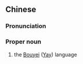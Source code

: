 {{also|布依语}}
==Chinese==
{{zh-forms|s=布依语|type=21}}
{{wikipedia|lang=zh}}

===Pronunciation===
{{zh-pron
|m=Bùyīyǔ
|cat=propn
}}

===Proper noun===
{{zh-proper noun}}

# the [[Bouyei]] ([[Yay]]) language

{{zh-cat|Languages}}